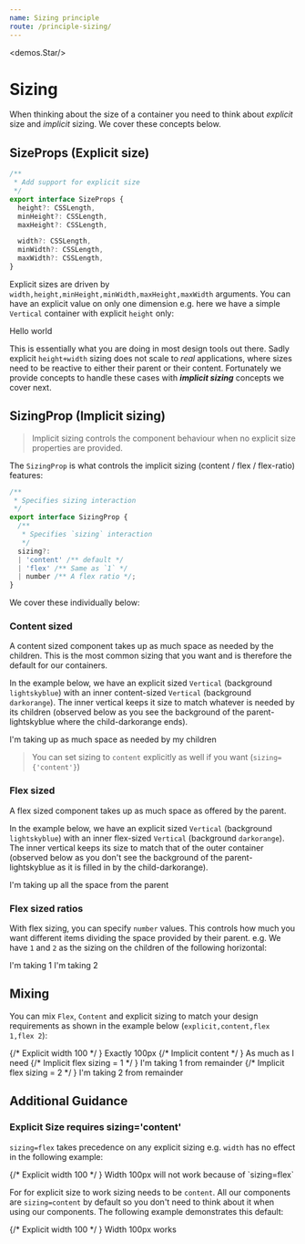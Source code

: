 ```yaml
---
name: Sizing principle
route: /principle-sizing/
---
```



<demos.Star/>

# Sizing
When thinking about the size of a container you need to think about *explicit* size and *implicit* sizing. We cover these concepts below.

## SizeProps (Explicit size)

```ts
/** 
 * Add support for explicit size
 */
export interface SizeProps {
  height?: CSSLength,
  minHeight?: CSSLength,
  maxHeight?: CSSLength,

  width?: CSSLength,
  minWidth?: CSSLength,
  maxWidth?: CSSLength,
}
```

Explicit sizes are driven by `width,height,minHeight,minWidth,maxHeight,maxWidth` arguments. You can have an explicit value on only one dimension e.g. here we have a simple `Vertical` container with explicit `height` only: 

<Playground>
  <Vertical height={100} style={{backgroundColor: "lightskyblue"}}>
    Hello world
  </Vertical>
</Playground>


This is essentially what you are doing in most design tools out there. Sadly explicit `height+width` sizing does not scale to *real* applications, where sizes need to be reactive to either their parent or their content. Fortunately we provide concepts to handle these cases with ***implicit sizing*** concepts we cover next.


## SizingProp (Implicit sizing)
> Implicit sizing controls the component behaviour when no explicit size properties are provided.

The `SizingProp` is what controls the implicit sizing (content / flex / flex-ratio) features: 

```ts
/** 
 * Specifies sizing interaction
 */
export interface SizingProp {
  /** 
   * Specifies `sizing` interaction
   */
  sizing?:
  | 'content' /** default */
  | 'flex' /** Same as `1` */
  | number /** A flex ratio */;
}
```

We cover these individually below:

### Content sized
A content sized component takes up as much space as needed by the children. This is the most common sizing that you want and is therefore the default for our containers.

In the example below, we have an explicit sized `Vertical` (background `lightskyblue`) with an inner content-sized `Vertical` (background `darkorange`). The inner vertical keeps it size to match whatever is needed by its children (observed below as you see the background of the parent-lightskyblue where the child-darkorange ends).

<Playground>
  <Vertical height={100} style={{backgroundColor: "lightskyblue"}}>
    <Vertical style={{backgroundColor: "darkorange"}}>
        I'm taking up as much space as needed by my children
    </Vertical>  
  </Vertical>
</Playground>

> You can set sizing to `content` explicitly as well if you want (`sizing={'content'}`)

### Flex sized
A flex sized component takes up as much space as offered by the parent. 

In the example below, we have an explicit sized `Vertical` (background `lightskyblue`) with an inner flex-sized `Vertical` (background `darkorange`). The inner vertical keeps its size to match that of the outer container (observed below as you don't see the background of the parent-lightskyblue as it is filled in by the child-darkorange).

<Playground>
  <Vertical height={100} style={{backgroundColor: "lightskyblue"}}>
    <Vertical sizing={'flex'} style={{backgroundColor: "darkorange"}}>
        I'm taking up all the space from the parent
    </Vertical>  
  </Vertical>
</Playground>

### Flex sized ratios
With flex sizing, you can specify `number` values. This controls how much you want different items dividing the space provided by their parent. e.g. We have `1` and `2` as the sizing on the children of the following horizontal:

<Playground>
  <Horizontal height={100} spacing={0} style={{backgroundColor: "lightskyblue"}}>
    <Flex sizing={1} style={{backgroundColor: "darkorange"}}>
        I'm taking 1
    </Flex>  
    <Flex sizing={2} style={{backgroundColor: "lightpink"}}>
        I'm taking 2
    </Flex>
  </Horizontal>
</Playground>

## Mixing

You can mix `Flex`, `Content` and explicit sizing to match your design requirements as shown in the example below (`explicit,content,flex 1,flex 2`):

<Playground>
  <Horizontal height={100} spacing={0} style={{backgroundColor: "lightskyblue"}}>
    {/* Explicit width 100 */ }
    <Content width={100} style={{backgroundColor: "limegreen"}}>Exactly 100px</Content>
    {/* Implicit content */ }
    <Content style={{backgroundColor: "gold"}}>As much as I need</Content>
    {/* Implicit flex sizing = 1 */ }
    <Flex sizing={1} style={{backgroundColor: "darkorange"}}>
        I'm taking 1 from remainder
    </Flex>  
    {/* Implicit flex sizing = 2 */ }
    <Flex sizing={2} style={{backgroundColor: "lightpink"}}>
        I'm taking 2 from remainder
    </Flex>
  </Horizontal>
</Playground>

## Additional Guidance

### Explicit Size requires sizing='content'

`sizing=flex` takes precedence on any explicit sizing e.g. `width` has no effect in the following example:

<Playground>
  <Horizontal height={100} spacing={0} style={{backgroundColor: "lightskyblue"}}>
    {/* Explicit width 100 */ }
    <Box sizing='flex' width={100} style={{backgroundColor: "limegreen"}}>Width 100px will not work because of `sizing=flex`</Box>
  </Horizontal>
</Playground>

For for explicit size to work sizing needs to be `content`. All our components are `sizing=content` by default so you don't need to think about it when using our components. The following example demonstrates this default: 

<Playground>
  <Horizontal height={100} spacing={0} style={{backgroundColor: "lightskyblue"}}>
    {/* Explicit width 100 */ }
    <Box width={100} style={{backgroundColor: "limegreen"}}>Width 100px works</Box>
  </Horizontal>
</Playground>
